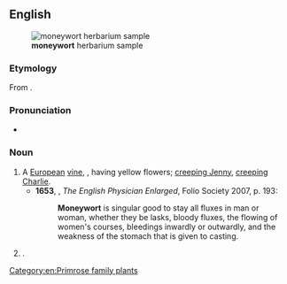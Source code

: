 ==English==
[[File:Lysimachia nummularia herbarium sample.jpg|thumb|'''moneywort''' herbarium sample]]

===Etymology===
From {{compound|en|money|wort}}.

===Pronunciation===
* {{a|UK}} {{IPA|en|/ˈmʌnɪwəːt/}}

===Noun===
{{en-noun}}

# A [[European]] [[vine]], {{taxlink|Lysimachia nummularia|species}}, having yellow flowers; [[creeping Jenny]], [[creeping Charlie]].
#* '''1653''', {{w|Nicholas Culpeper}}, ''The English Physician Enlarged'', Folio Society 2007, p. 193:
#*: '''Moneywort''' is singular good to stay all fluxes in man or woman, whether they be lasks, bloody fluxes, the flowing of women's courses, bleedings inwardly or outwardly, and the weakness of the stomach that is given to casting.
# {{taxlink|Bacopa monnieri|species|ver=220405}}.

[[Category:en:Primrose family plants]]